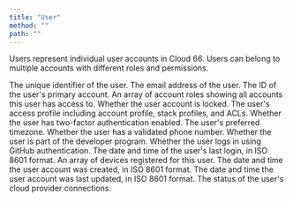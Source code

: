 ```yaml
---
title: "User"
method: ""
path: ""
---
```

Users represent individual user accounts in Cloud 66. Users can belong to multiple accounts with different roles and permissions.

<Model>
    <ModelProperty name="id" type="integer">
        The unique identifier of the user.
    </ModelProperty>
    <ModelProperty name="email" type="string">
        The email address of the user.
    </ModelProperty>
    <ModelProperty name="primary_account_id" type="integer">
        The ID of the user's primary account.
    </ModelProperty>
    <ModelProperty name="accounts" type="array">
        An array of account roles showing all accounts this user has access to.
    </ModelProperty>
    <ModelProperty name="locked" type="boolean">
        Whether the user account is locked.
    </ModelProperty>
    <ModelProperty name="access_profile" type="object">
        The user's access profile including account profile, stack profiles, and ACLs.
    </ModelProperty>
    <ModelProperty name="uses_tfa" type="boolean">
        Whether the user has two-factor authentication enabled.
    </ModelProperty>
    <ModelProperty name="timezone" type="string">
        The user's preferred timezone.
    </ModelProperty>
    <ModelProperty name="has_valid_phone" type="boolean">
        Whether the user has a validated phone number.
    </ModelProperty>
    <ModelProperty name="developer_program" type="boolean">
        Whether the user is part of the developer program.
    </ModelProperty>
    <ModelProperty name="github_login" type="boolean">
        Whether the user logs in using GitHub authentication.
    </ModelProperty>
    <ModelProperty name="last_login" type="datetime">
        The date and time of the user's last login, in ISO 8601 format.
    </ModelProperty>
    <ModelProperty name="devices" type="array">
        An array of devices registered for this user.
    </ModelProperty>
    <ModelProperty name="created_at" type="datetime">
        The date and time the user account was created, in ISO 8601 format.
    </ModelProperty>
    <ModelProperty name="updated_at" type="datetime">
        The date and time the user account was last updated, in ISO 8601 format.
    </ModelProperty>
    <ModelProperty name="cloud_status" type="string">
        The status of the user's cloud provider connections.
    </ModelProperty>
</Model>